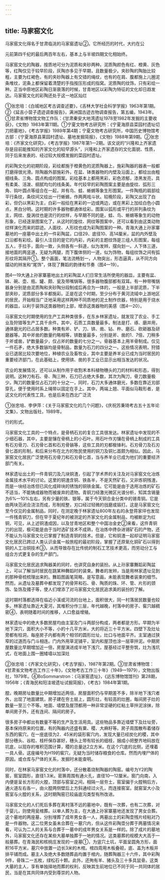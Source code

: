```yaml
---
---
---
```

title: 马家窑文化
---



马家窑文化得名于甘肃临洮的马家窑遗址②。它所经历的时代，大约在公

元前第四千纪的最后两百年左右，基本上与半坡四期文化相始终。

马家窑文化的陶器，按质地可分为泥质和夹砂两种。泥质陶颜色有红、橙黄、灰色等，红陶仅见于较早阶段，灰陶亦多见于早期，且数量极少。夹砂陶的陶胎比较粗，主要为红褐色，有的夹砂陶器上有交错的绳纹，也有的在肩、腹都施上儿圈泥条堆纹，泥条上都保留着清楚的手指按压形成的指窝。泥质陶的纹饰，只有彩绘一种。正当中原地区彩陶日渐衰落的时候，甘青地区以彩陶为特征的文化却日趋发达。马家窑文化的彩陶还处于这一地区灿烂

①张忠培：《白城地区考古调查述要》，《吉林大学社会科学学报》1963年第1期。②《延吉小营子遗迹调查报告》，满洲国古迹古物调查报告，第五编，1943年。①甘肃省博物馆文物工作队：《甘肃秦安大地湾遗址1978至1982年发掘的主要收获》，《文物》1983年第11期。①宁夏文物考古研究所：《宁夏海原县菜园村遗址切刀把墓地》，《考古学报》1989年第4期；宁夏文物考古研究所，中国历史博物馆考古部：《宁夏海原县莱园村遗址、墓地发掘简报》，《文物》1988年第9期。②张忠培：《齐家文化研究》，《考古学报》1987年第1—2期。该文说的“兴隆和上齐家遗存是目前能推知的齐家文化的较早源头”，兴隆和上齐家遗存的文化面貌、性质，同于后来发表的、经过较大规模发掘的菜园村遗址。

的彩陶文化的初期阶段，彩绘都施于橙黄色的泥质陶器上，施彩陶器的器表一般都打磨得很光滑。除陶器外部施彩外，在盆、钵类器物的内壁及沿面上，都绘出由粗细线条、三角、圆点构成的图案。彩绘基本上都用黑彩，彩色浓郁，漆黑发亮，具有柔美、活泼、纲腻均匀的线条美。年代较早的彩陶图案主要是由旋纹、弧形三角、钩叶圆点等组合在一起，并有鸟、蛙、蜥蜴等象生形图案。一件陶瓶的肩部绘平行条纹，条纹间又绘出一行蜥蜴，作两两戏斗状。较晚阶段，彩陶又出现了白彩，但仍以黑彩为主，白彩一般绘在黑彩的一边或两边，或在黑彩上加绘白色小圆点，黑白分明。这时期的许多器物都通体绘彩。图案以弧形或平行的并列条纹为主，网纹、旋涡纹也是流行的纹样，与早期不同的是，蛙、鸟、蜥蜴等象生的动物形象，已经逐渐图案化了，从这时的旋纹、网纹等图案中，还可以看到由这类动物纹样演化而来的踪迹。人面纹、人形纹也成为彩陶图案的一种。青海大通上孙家寨墓地的一座墓中出土的一件彩陶盆，口径29、底径10、高14厘米，盆的内外壁及口沿都有彩绘。最引人注目的是它的内彩，内彩的主题纹饰是三组人形图案，每组五人，手拉手，面向一致，头侧各有一斜道，似为发辫，摆向划一。人下体三道，接地面的两竖道，无疑为两腿，而下腹体侧的一道，似为饰物，每组纹饰之间有弧形纹将其隔开①。整个画面，笔法流畅划一，人物突出，形态逼真，从不同方向摆动的辫发和“尾饰”，体现了舞蹈的韵律和节奏（图4—19）。

图4—19大通上孙家寨墓地出土的彩陶盆人们日常生活所使用的器皿，主要有盆、钵、碗、壶、瓶、罐、颇、瓮及带嘴锅等。很多器物腹部都有双耳。有一种带嘴锅器身分别是由泥质陶和夹砂陶分段制成后再合为一体的，一般是上半部泥质，下半部夹砂，泥质部分多半都施彩。正是在这个时期，至少分布于黄河流域中上游地区的居民，开始相当广泛地采用这样两种不同质地的泥土制作炊器，特别是用于烧水的器皿，以利于装饰这类器物的上部，增添这类器物的美感（图4—20）。

马家窑文化时期使用的生产工具种类很多，在东乡林家遗址，就发现了农业、手工业及狩猎等生产工具千余件。其中，石质工具数量最多。制法是打、琢、磨并用，通体磨光的已占居多数。种类有斧、铲、刀、锛、凿、钻、杵、磨石、砍砸器及研磨器等。其中斧凿的数量约略相等，锛数量最多，分别是斧、凿的1．7倍，刀稍多于斧或凿，铲数量最少，仅占斧的数量的七分之一。骨器基本上用羊骨制成。仅见一件石矛，绝大多数镞均是骨制品，数量为石刀的四分之一。这些情况表明，狩猎业已退居比较次要地位，种植农业及畜牧业，其中主要是养羊业已成为当时居民的重要经济部门，在此基础上，使用锛、凿的手工业已显示出相当发达的状况。

农业的发展情况，还可以从制作用于收割禾本科植物穗头的刀的材料和形态，得到说明。这种刀有石、骨、陶三种，石刀已占绝大多数，其次为陶刀，骨刀数量极少。陶刀的数量仅占石刀的十分之一，同时，石刀大多通体磨光，多数在靠近刃部穿孔，便于使用时系上绳带以固定在手上。其中，两端上翘、平面似马鞍形者，是这文化的代表性工具，也是后来在西北广泛流

①张忠培、李伊萍：《关于马家窑文化的几个问题》，《庆祝苏秉琦考古五十五年论文集》，文物出版社，1989年。

行的形式。

马家窑文化工具的一个特点，是骨柄石刃的复合工具很发达。林家遗址中发现的不少细石器，其中，主要是镶在骨柄上的小石叶。用石叶作刃镶在骨柄上制成的工具有石刃骨刀、石刃骨匕首和石刃骨镞等，这些工具的刃都极锋利。石刃骨刀及石刃骨匕首的形制，和后来分布在北方的牧民使用的铜刀及铜匕首颇为相似。因此，马家窑文化居民广泛使用石刃骨刀和石刃骨匕首，当与养羊业已成为他们的重要经济部门有关。

林家遗址出土的一件青铜刀及几块铜渣，引起了学术界的关注及对马家窑文化冶炼金属技术水平的讨论。这里的铜渣含铜、铁各半，不是天然矿石，又非炼铜残渣，而是一块经冶炼但已风化成碎块的锈蚀的铜铁金属。它可能是由于选用冶炼的矿石不适当，不能铸成器物而被废弃的遗物。青铜刀经激光微区光谱分析，知其含锡量为6%—10%左右，另有少量的铁、银等，属于今天铜合金分类中的锡青铜。它是由两块范闭合浇注而成，形制规整，刃口经过轻微的戗磨或锻打。这是马家窑文化至今仅见的金属制品，同时，在测定晚于林家遗址800年左右的永登蒋家坪也发现一件残青铜刀，但在早于夏纪年的被测定的齐家文化的金属制品，均被断定为红铜，可见，从上述铜渣成因，以及甘青地区和整个中国冶金史②来看，这件青铜刀的出现，极可能是由于当时选矿技术不成熟，在冶炼中搀杂进锡矿石的产物，还不能认为马家窑文化已掌握了制造青铜的技术。但是，它和铜渣一起却证明马家窑文化居民已跨过人类认识金属一般旅程的最初阶段，掌握了还原氧化铜矿石以得到铜的人工冶铜技术③，从而导致存在比传统的制石工艺技术更高，而劳动分工与组合方式更复杂的生产部门。

马家窑文化居民追求陶器美的同时，也讲究自身的装扮。从上孙家寨舞蹈彩陶盆上，可以了解当时居民在跳某种舞蹈时的装束。舞者的发辫，当是用林家遗址见到的那种骨梳梳理出来的。舞蹈图画笔简略，是写意画，未能表现舞者装束的细节。然而，从遗址及墓葬中都发现了的骨笄和石、骨、陶质的珠、环、管、片形的颈饰、坠饰及镯子等，使人们增添了对马家窑文化居民追求美的装扮的了解。

这时期村落都选择在临近小溪或河流的台地上，面积很大，同一村落居民数量也较多。林家遗址靠近大夏河，其堆积分作三层，年代越晚，村落中的房子、窖穴越稠密④，表明随着时间的推移，人口愈益增殖。

林家遗址中的绝大多数房屋均由主室及门斗两部分构成，两者都是方形。早期为半地下深穴，面积大小不等，小的十几平方米，大的将近三十平方米。四壁下及灶址旁都有柱洞，每座房子内都有两个相邻的圆形灶址，灶口与地面平齐。主室通过狭窄的过道而与门斗相连。门内外用草泥铺平，室内和屋顶也涂一层草拌泥。中期房屋数量比早期增加近一倍，房屋演进成半地下浅穴，屋基经过平整夯筑，灶为浅坑式，在地面上围一圈矮墙以加深灶

②张忠培：《齐家文化研究》，《考古学报》，1987年第2期。③甘肃省博物馆：《甘肃省文物考古工作三十年》，《文物考古工作三十年》（1949一1979），文物出版社，1979年。④BoSommarstron：《马家窑遗址》，《远东博物馆馆刊》第28期，1956年；《青海民和阳洼坡遗址试掘简报》，《考古》1984年第1期。

膛。晚期房址数量比中期增加近两倍，房屋面积仍与早期差不多，除半地下浅穴者外，出现了地面建筑，房子建在夯土层上，圆形灶，有较高的灶圈，每间房子灶的数量一至三个不等。地面、墙壁及屋顶都用一种非常坚硬的红粘土草拌泥涂抹，除单间房子外，还有连间、隔间的房子。

很多房子中都出有数量不等的生产及生活用具。这些物品多靠近墙壁下及灶址旁，基本保持原来的位置，有的陶器内还盛有粟、稷、大麻籽等。房子周围散布着储存东西的窖穴，在一座底径为2．45米的袋形窖穴内，发现大量已经炭化的稷，其中部分穗头、谷粒、枝杆保存甚好，穗头上带有较长的细枝，捆成小把整齐地码放在坑底，以现存的堆积范围计算，稷的总量达2立方米。在这个穴底的北侧，还埋着一具人骨。这座编号为H19的窖穴，无疑为当时储存粮食的仓库。然而内埋尸体的原因，或仓库与尸体的关系，发掘时未能查明。

同时，在林家马家窑文化的村落中，还分散着烧制陶器的陶窑。编号为Y2的陶窑，窑室圆形，直径1.3米。密箅周围有通火孔，直径10—12厘米。窑门向南，入内便是呈长方形的火膛，顶部与窑室之间，相隔一层夯土，窑室偏于火膛稍后方，通火道左右各一，由火膛两侧壁后上方斜通经过火孔，而连接窑室。就窑室大小及窑室与火膛的关系，这时期陶窑已较庙底沟类型有所改进。

马家窑文化的人们死后多葬在离村落不远的墓地中，既有一次葬，也有二次葬，对于婴儿，则使用瓮棺葬。以单人葬为主，在大通上孙家寨墓地还发现了男女合葬。这个墓地的两座墓，分别埋葬了成年男女各一人，两墓出土的彩陶壶残片经粘对乃是一件器物。这二位男女虽未合葬在一墓穴内，但从这件彩陶壶分葬于两墓情况来看，可认为二人的关系与合葬于一墓中的成年男女关系是一样的。除了成片的墓地外，马家窑文化还存在某些大墓单独葬于一地的情况。这类墓葬的规模大大高于一般墓葬。在青海民和核桃庄发现的一座墓①，为竖穴土坑，平面呈圆角方形，面积16平方米，墓穴中放置一边长3米的木棺。棺四周用木板叠砌，底、盖为木板并排平铺而成。墓主人及绝大多数随葬品均置于棺内，随葬陶器三十六件，其中彩陶9件，骨珠二一五枚，绿松石十颗。此外，还殉有羊、猪头及三十多具鼠骨。这类大墓的主人，享有单独择地而葬的权利，反映其生前地位已不同于同一共同体的居民，当是在其共同体内受到尊崇的人物。